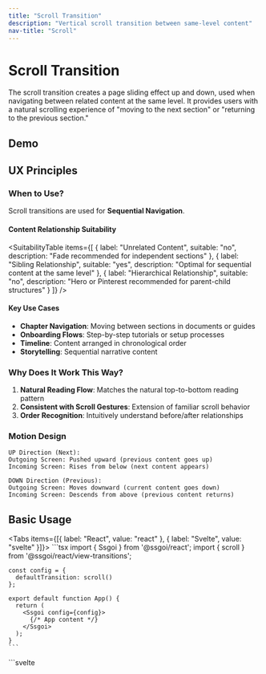 ```yaml
---
title: "Scroll Transition"
description: "Vertical scroll transition between same-level content"
nav-title: "Scroll"
---
```


# Scroll Transition

The scroll transition creates a page sliding effect up and down, used when navigating between related content at the same level. It provides users with a natural scrolling experience of "moving to the next section" or "returning to the previous section."

## Demo

<ViewTransitionDemo type="scroll" />

## UX Principles

### When to Use?

Scroll transitions are used for **Sequential Navigation**.

#### Content Relationship Suitability

<SuitabilityTable
  items={[
    {
      label: "Unrelated Content",
      suitable: "no",
      description: "Fade recommended for independent sections"
    },
    {
      label: "Sibling Relationship",
      suitable: "yes",
      description: "Optimal for sequential content at the same level"
    },
    {
      label: "Hierarchical Relationship",
      suitable: "no",
      description: "Hero or Pinterest recommended for parent-child structures"
    }
  ]}
/>

#### Key Use Cases

- **Chapter Navigation**: Moving between sections in documents or guides
- **Onboarding Flows**: Step-by-step tutorials or setup processes
- **Timeline**: Content arranged in chronological order
- **Storytelling**: Sequential narrative content

### Why Does It Work This Way?

1. **Natural Reading Flow**: Matches the natural top-to-bottom reading pattern
2. **Consistent with Scroll Gestures**: Extension of familiar scroll behavior
3. **Order Recognition**: Intuitively understand before/after relationships

### Motion Design

```
UP Direction (Next):
Outgoing Screen: Pushed upward (previous content goes up)
Incoming Screen: Rises from below (next content appears)

DOWN Direction (Previous):
Outgoing Screen: Moves downward (current content goes down)
Incoming Screen: Descends from above (previous content returns)
```

## Basic Usage

<Tabs items={[{ label: "React", value: "react" }, { label: "Svelte", value: "svelte" }]}>
  <TabPanel value="react">
    ```tsx
    import { Ssgoi } from '@ssgoi/react';
    import { scroll } from '@ssgoi/react/view-transitions';

    const config = {
      defaultTransition: scroll()
    };

    export default function App() {
      return (
        <Ssgoi config={config}>
          {/* App content */}
        </Ssgoi>
      );
    }
    ```
  </TabPanel>
  <TabPanel value="svelte">
    ```svelte
    <script>
      import { Ssgoi } from '@ssgoi/svelte';
      import { scroll } from '@ssgoi/svelte/view-transitions';

      const config = {
        defaultTransition: scroll()
      };
    </script>

    <Ssgoi {config}>
      <slot />
    </Ssgoi>
    ```
  </TabPanel>
</Tabs>

## Practical Examples

### 1. Document Navigation

Moving between chapters or sections:

<Tabs items={[{ label: "React", value: "react" }, { label: "Svelte", value: "svelte" }]}>
  <TabPanel value="react">
    ```tsx
    const config = {
      transitions: [
        {
          from: '/docs/intro',
          to: '/docs/getting-started',
          transition: scroll({ direction: 'up' }),
          symmetric: true  // Automatically down on back navigation
        },
        {
          from: '/docs/getting-started',
          to: '/docs/api',
          transition: scroll({ direction: 'up' }),
          symmetric: true
        }
      ]
    };
    ```
  </TabPanel>
  <TabPanel value="svelte">
    ```svelte
    <script>
      const config = {
        transitions: [
          {
            from: '/docs/intro',
            to: '/docs/getting-started',
            transition: scroll({ direction: 'up' }),
            symmetric: true  // Automatically down on back navigation
          },
          {
            from: '/docs/getting-started',
            to: '/docs/api',
            transition: scroll({ direction: 'up' }),
            symmetric: true
          }
        ]
      };
    </script>
    ```
  </TabPanel>
</Tabs>

### 2. Onboarding Flow

Step-by-step tutorial:

<Tabs items={[{ label: "React", value: "react" }, { label: "Svelte", value: "svelte" }]}>
  <TabPanel value="react">
    ```tsx
    const config = {
      transitions: [
        {
          from: '/onboarding/step-*',
          to: '/onboarding/step-*',
          transition: scroll({ 
            direction: 'up',
            spring: { stiffness: 300, damping: 30 }
          })
        }
      ]
    };
    ```
  </TabPanel>
  <TabPanel value="svelte">
    ```svelte
    <script>
      const config = {
        transitions: [
          {
            from: '/onboarding/step-*',
            to: '/onboarding/step-*',
            transition: scroll({ 
              direction: 'up',
              spring: { stiffness: 300, damping: 30 }
            })
          }
        ]
      };
    </script>
    ```
  </TabPanel>
</Tabs>

### 3. Dynamic Direction with Middleware

Automatically determine direction based on navigation order:

<Tabs items={[{ label: "React", value: "react" }, { label: "Svelte", value: "svelte" }]}>
  <TabPanel value="react">
    ```tsx
    const createMiddleware = (routes) => {
      return (from, to) => {
        const fromIndex = routes.indexOf(from);
        const toIndex = routes.indexOf(to);
        
        if (fromIndex < toIndex) {
          return { from: "/nav/prev", to: "/nav/next" };
        } else {
          return { from: "/nav/next", to: "/nav/prev" };
        }
      };
    };

    const config = {
      transitions: [
        {
          from: "/nav/prev",
          to: "/nav/next",
          transition: scroll({ direction: "up" })
        },
        {
          from: "/nav/next",
          to: "/nav/prev",
          transition: scroll({ direction: "down" })
        }
      ],
      middleware: createMiddleware(routeOrder)
    };
    ```
  </TabPanel>
  <TabPanel value="svelte">
    ```svelte
    <script>
      const createMiddleware = (routes) => {
        return (from, to) => {
          const fromIndex = routes.indexOf(from);
          const toIndex = routes.indexOf(to);
          
          if (fromIndex < toIndex) {
            return { from: "/nav/prev", to: "/nav/next" };
          } else {
            return { from: "/nav/next", to: "/nav/prev" };
          }
        };
      };

      const config = {
        transitions: [
          {
            from: "/nav/prev",
            to: "/nav/next",
            transition: scroll({ direction: "up" })
          },
          {
            from: "/nav/next",
            to: "/nav/prev",
            transition: scroll({ direction: "down" })
          }
        ],
        middleware: createMiddleware(routeOrder)
      };
    </script>
    ```
  </TabPanel>
</Tabs>

## Performance Optimization

- Uses only `transform: translateY()` for GPU acceleration
- Maintains smooth 60fps without layout recalculation
- Automatic scroll position preservation eliminates extra computation

## Accessibility

- Transitions disabled when `prefers-reduced-motion` is set
- Full keyboard navigation support
- Hierarchy correctly communicated to screen readers

## Best Practices

### ✅ DO

- Use for sequential section navigation in documents or guides
- Apply to onboarding or tutorial steps
- Utilize for timeline-based content
- Maintain bidirectional consistency with symmetric option
- Connect with natural scroll gestures on mobile

### ❌ DON'T

- Don't use for unrelated section navigation (use fade)
- Don't use for hierarchical navigation (use hero or pinterest)
- Don't mix with left/right swipe gestures (maintain consistency)